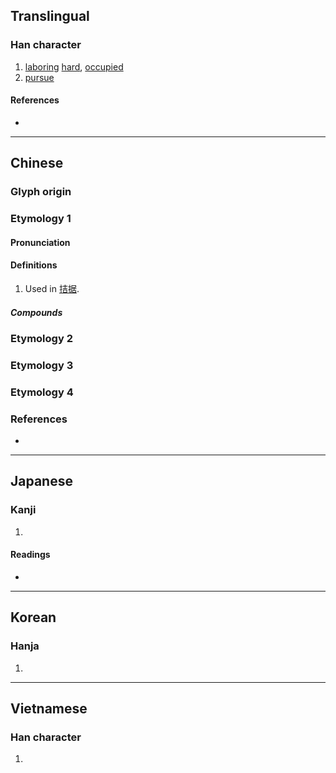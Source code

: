 {{character info/new}}
==Translingual==

===Han character===
{{Han char|rn=64|rad=手|as=06|sn=9|four=54061|canj=QGR|ids=⿰扌吉}}

# [[labor]]ing [[hard]], [[occupied]]
# [[pursue]]

====References====
* {{Han ref|kx=0427.210|dkj=11990|dj=0776.180|hdz=31866.030|uh=62EE|ud=25326|bh=ABFA|bd=44026}}

----

==Chinese==
{{zh-forms}}

===Glyph origin===
{{Han etym}}
===Etymology 1===
====Pronunciation====
{{zh-pron
|m=jié
|c=gat1,git3
|mc=y
|oc=y
|cat=
}}

====Definitions====
{{zh-hanzi}}

# Used in [[拮据]].

=====Compounds=====
{{zh-der|拮抗|拮据|拮花}}
===Etymology 2===
{{zh-see|揭|v}}
===Etymology 3===
{{zh-see|戛|v}}
===Etymology 4===
{{zh-see|㓤|v}}

===References===
* {{R:yue:Hanzi}}

----

==Japanese==

===Kanji===
{{ja-kanji|grade=|rs=手06}}

# {{defn|lang=ja|sort=手06}}

====Readings====
* {{ja-readings|on=[[きつ]] (kitsu), [[けつ]] (ketsu), [[かつ]] (katsu)|kun=[[はたらく]] (hataraku)}}

----

==Korean==

===Hanja===
{{ko-hanja|hangeul=[[길]], [[결]]|eumhun=|rv=gil, gyeol|mr=kil, kyŏl|y=kil, kyel}}

# {{defn|lang=ko|sort=手06}}

----

==Vietnamese==

===Han character===
{{vi-hantu|[[cất]], [[cắt]], [[gặt]], [[gật]], [[kiết]], [[két]], [[kít]]|rs=手06}}

# {{defn|lang=vi|sort=手06}}